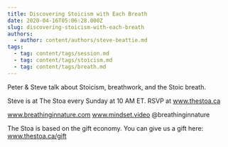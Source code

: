 ```yaml
---
title: Discovering Stoicism with Each Breath
date: 2020-04-16T05:06:28.000Z
slug: discovering-stoicism-with-each-breath
authors:
  - author: content/authors/steve-beattie.md
tags:
  - tag: content/tags/session.md
  - tag: content/tags/stoicism.md
  - tag: content/tags/breath.md
---
```


Peter & Steve talk about Stoicism, breathwork, and the Stoic breath.

Steve is at The Stoa every Sunday at 10 AM ET. RSVP at www.thestoa.ca

www.breathinginnature.com
www.mindset.video
@breathinginnature

The Stoa is based on the gift economy. You can give us a gift here: www.thestoa.ca/gift
